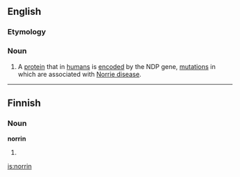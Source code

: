 ==English==

===Etymology===
{{suffix|Norrie|in}}

===Noun===
{{en-noun|-}}
{{wikipedia}}
# {{biochemistry}} A [[protein]] that in [[human]]s is [[encode]]d by the NDP gene, [[mutation]]s in which are associated with [[Norrie disease]].

----

==Finnish==

===Noun===
'''norrin'''

# {{fi-form of|type=noun|case=genitive|pl=singular|[[norri]]}}

[[is:norrin]]